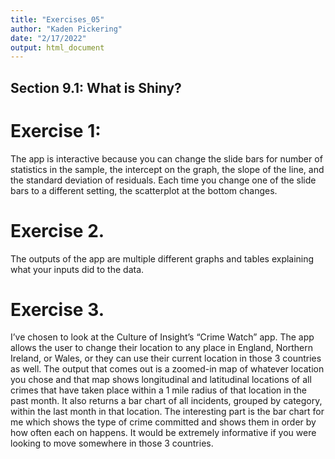 ```yaml
---
title: "Exercises_05"
author: "Kaden Pickering"
date: "2/17/2022"
output: html_document
---
```


## Section 9.1: What is Shiny?


# Exercise 1: 
  The app is interactive because you can change the slide bars for number of statistics in the sample, the intercept on the graph, the slope of the line, and the standard deviation of residuals. Each time you change one of the slide bars to a different setting, the scatterplot at the bottom changes. 
  
# Exercise 2. 
The outputs of the app are multiple different graphs and tables explaining what your inputs did to the data. 

# Exercise 3. 
I've chosen to look at the Culture of Insight's "Crime Watch" app. The app allows the user to change their location to any place in England, Northern Ireland, or Wales, or they can use their current location in those 3 countries as well. The output that comes out is a zoomed-in map of whatever location you chose and that map shows longitudinal and latitudinal locations of all crimes that have taken place within a 1 mile radius of that location in the past month. It also returns a bar chart of all incidents, grouped by category, within the last month in that location. The interesting part is the bar chart for me which shows the type of crime committed and shows them in order by how often each on happens. It would be extremely informative if you were looking to move somewhere in those 3 countries. 